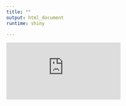 ```yaml
---
title: ""
output: html_document
runtime: shiny

---
```


<iframe scrolling="no" frameborder="no" src="https://fazlur-rahman.shinyapps.io/NCA_PK_Parameter_estimation/" class="l-screen-inset shaded"></iframe>